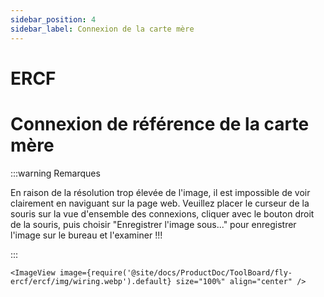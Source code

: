 ```yaml
---
sidebar_position: 4
sidebar_label: Connexion de la carte mère
---
```


# ERCF

# Connexion de référence de la carte mère

:::warning Remarques

En raison de la résolution trop élevée de l'image, il est impossible de voir clairement en naviguant sur la page web. Veuillez placer le curseur de la souris sur la vue d'ensemble des connexions, cliquer avec le bouton droit de la souris, puis choisir "Enregistrer l'image sous..." pour enregistrer l'image sur le bureau et l'examiner !!!

:::

    <ImageView image={require('@site/docs/ProductDoc/ToolBoard/fly-ercf/ercf/img/wiring.webp').default} size="100%" align="center" />
